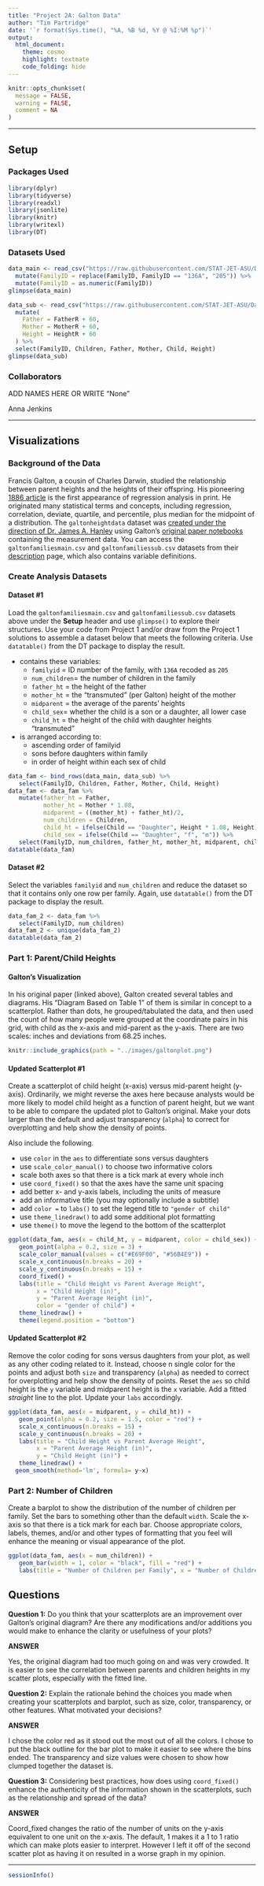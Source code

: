 ```yaml
---
title: "Project 2A: Galton Data"
author: "Tim Partridge"
date: '`r format(Sys.time(), "%A, %B %d, %Y @ %I:%M %p")`'
output: 
  html_document: 
    theme: cosmo
    highlight: textmate
    code_folding: hide
---
```


```r
knitr::opts_chunk$set(
  message = FALSE,
  warning = FALSE,
  comment = NA
)
```
***

## Setup

### Packages Used

```r
library(dplyr)
library(tidyverse)
library(readxl)
library(jsonlite)
library(knitr)
library(writexl)
library(DT)
```

### Datasets Used

```r
data_main <- read_csv("https://raw.githubusercontent.com/STAT-JET-ASU/Datasets/master/Instructor/galtonfamiliesmain.csv")%>%
  mutate(FamilyID = replace(FamilyID, FamilyID == "136A", "205")) %>%
  mutate(FamilyID = as.numeric(FamilyID))
glimpse(data_main)
```

```r
data_sub <- read_csv("https://raw.githubusercontent.com/STAT-JET-ASU/Datasets/master/Instructor/galtonfamiliessub.csv") %>%
  mutate(
    Father = FatherR + 60,
    Mother = MotherR + 60,
    Height = HeightR + 60
  ) %>%
  select(FamilyID, Children, Father, Mother, Child, Height)
glimpse(data_sub)
```

### Collaborators

ADD NAMES HERE OR WRITE "None"

Anna Jenkins

<hr>

## Visualizations

### Background of the Data

Francis Galton, a cousin of Charles Darwin, studied the relationship between parent heights and the heights of their offspring. His pioneering [1886 article](https://galton.org/essays/1880-1889/galton-1886-jaigi-regression-stature.pdf) is the first appearance of regression analysis in print. He originated many statistical terms and concepts, including regression, correlation, deviate, quartile, and percentile, plus median for the midpoint of a distribution. The `galtonheightdata` dataset was [created under the direction of Dr. James A. Hanley](http://www.medicine.mcgill.ca/epidemiology/hanley/galton/) using Galton's [original paper notebooks](http://www.medicine.mcgill.ca/epidemiology/hanley/galton/notebook/index.html) containing the measurement data. You can access the `galtonfamiliesmain.csv` and `galtonfamiliessub.csv` datasets from their [description](https://stat-jet-asu.github.io/Datasets/InstructorDescriptions/galtonheightdata.html) page, which also contains variable definitions.

### Create Analysis Datasets

#### Dataset #1

Load the `galtonfamiliesmain.csv` and `galtonfamiliessub.csv` datasets above under the **Setup** header and use `glimpse()` to explore their structures. Use your code from Project 1 and/or draw from the Project 1 solutions to assemble a dataset below that meets the following criteria. Use `datatable()` from the DT package to display the result.

* contains these variables:
   * `familyid` = ID number of the family, with `136A` recoded as `205`
   * `num_children`= the number of children in the family
   * `father_ht` = the height of the father
   * `mother_ht` = the "transmuted" (per Galton) height of the mother
   * `midparent` = the average of the parents' heights
   * `child_sex`= whether the child is a son or a daughter, all lower case
   * `child_ht` = the height of the child with daughter heights "transmuted"
   
* is arranged according to:
   * ascending order of familyid
   * sons before daughters within family
   * in order of height within each sex of child

```r
data_fam <- bind_rows(data_main, data_sub) %>%
   select(FamilyID, Children, Father, Mother, Child, Height)
data_fam <- data_fam %>%
   mutate(father_ht = Father,
          mother_ht = Mother * 1.08,
          midparent = ((mother_ht) + father_ht)/2,
          num_children = Children,
          child_ht = ifelse(Child == "Daughter", Height * 1.08, Height),
          child_sex = ifelse(Child == "Daughter", "f", "m")) %>%
   select(FamilyID, num_children, father_ht, mother_ht, midparent, child_sex, child_ht)
datatable(data_fam)
```

#### Dataset #2

Select the variables `familyid` and `num_children` and reduce the dataset so that it contains only one row per family. Again, use `datatable()` from the DT package to display the result.

```r
data_fam_2 <- data_fam %>%
   select(FamilyID, num_children)
data_fam_2 <- unique(data_fam_2)
datatable(data_fam_2)
```

### Part 1: Parent/Child Heights

#### Galton's Visualization

In his original paper (linked above), Galton created several tables and diagrams. His "Diagram Based on Table 1" of them is similar in concept to a scatterplot. Rather than dots, he grouped/tabulated the data, and then used the count of how many people were grouped at the coordinate pairs in his grid, with child as the x-axis and mid-parent as the y-axis. There are two scales: inches and deviations from 68.25 inches.

```r
knitr::include_graphics(path = "../images/galtonplot.png")
```

#### Updated Scatterplot #1

Create a scatterplot of child height (x-axis) versus mid-parent height (y-axis). Ordinarily, we might reverse the axes here because analysts would be more likely to model child height as a function of parent height, but we want to be able to compare the updated plot to Galton's original. Make your dots larger than the default and adjust transparency (`alpha`) to correct for overplotting and help show the density of points. 

Also include the following.

* use `color` in the `aes` to differentiate sons versus daughters
* use `scale_color_manual()` to choose two informative colors
* scale both axes so that there is a tick mark at every whole inch
* use `coord_fixed()` so that the axes have the same unit spacing
* add better x- and y-axis labels, including the units of measure
* add an informative title (you may optionally include a subtitle)
* add `color =` to `labs()` to set the legend title to `"gender of child"` 
* use `theme_linedraw()` to add some additional plot formatting
* use `theme()` to move the legend to the bottom of the scatterplot

```r
ggplot(data_fam, aes(x = child_ht, y = midparent, color = child_sex)) +
   geom_point(alpha = 0.2, size = 3) + 
   scale_color_manual(values = c("#E69F00", "#56B4E9")) +
   scale_x_continuous(n.breaks = 20) +
   scale_y_continuous(n.breaks = 15) +
   coord_fixed() +
   labs(title = "Child Height vs Parent Average Height",
        x = "Child Height (in)",
        y = "Parent Average Height (in)",
        color = "gender of child") +
   theme_linedraw() +
   theme(legend.position = "bottom")
```

#### Updated Scatterplot #2

Remove the color coding for sons versus daughters from your plot, as well as any other coding related to it. Instead, choose n single color for the points and adjust both `size` and transparency (`alpha`) as needed to correct for overplotting and help show the density of points. Reset the `aes` so child height is the `y` variable and midparent height is the `x` variable. Add a fitted *straight* line to the plot. Update your `labs` accordingly.

```r
ggplot(data_fam, aes(x = midparent, y = child_ht)) +
   geom_point(alpha = 0.2, size = 1.5, color = "red") +
   scale_x_continuous(n.breaks = 15) +
   scale_y_continuous(n.breaks = 20) +
   labs(title = "Child Height vs Parent Average Height",
        x = "Parent Average Height (in)",
        y = "Child Height (in)") +
   theme_linedraw() + 
  geom_smooth(method='lm', formula= y~x)
```

### Part 2: Number of Children

Create a barplot to show the distribution of the number of children per family. Set the bars to something other than the default `width`. Scale the x-axis so that there is a tick mark for each bar. Choose appropriate colors, labels, themes, and/or and other types of formatting that you feel will enhance the meaning or visual appearance of the plot.

```r
ggplot(data_fam, aes(x = num_children)) +
   geom_bar(width = 1, color = "black", fill = "red") +
   labs(title = "Number of Children per Family", x = "Number of Children", y = "Count")
```

## Questions

**Question 1:** Do you think that your scatterplots are an improvement over Galton's original diagram? Are there any modifications and/or additions you would make to enhance the clarity or usefulness of your plots?

**ANSWER**

Yes, the original diagram had too much going on and was very crowded. It is easier to see the correlation between parents and children heights in my scatter plots, especially with the fitted line.

**Question 2:** Explain the rationale behind the choices you made when creating your scatterplots and barplot, such as size, color, transparency, or other features. What motivated your decisions? 

**ANSWER**

I chose the color red as it stood out the most out of all the colors. I chose to put the black outline for the bar plot to make it easier to see where the bins ended. The transparency and size values were chosen to show how clumped together the dataset is.

**Question 3:** Considering best practices, how does using `coord_fixed()` enhance the authenticity of the information shown in the scatterplots, such as the relationship and spread of the data?

**ANSWER**

Coord_fixed changes the ratio of the number of units on the y-axis equivalent to one unit on the x-axis. The default, 1 makes it a 1 to 1 ratio which can make plots easier to interpret. However I left it off of the second scatter plot as having it on resulted in a worse graph in my opinion.

***
```r
sessionInfo()
```

